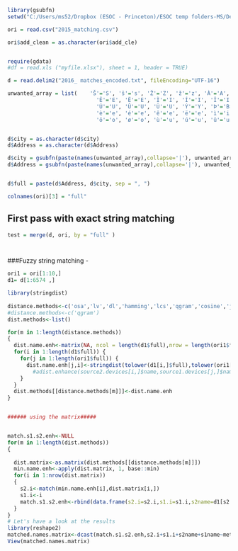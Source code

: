 ```r
library(gsubfn)
setwd("C:/Users/ms52/Dropbox (ESOC - Princeton)/ESOC temp folders-MS/Dejan Project/Parliment 2015 and 2016/Parlamentarni izbori 2016 - rezultati po BM")

ori = read.csv("2015_matching.csv")

ori$add_clean = as.character(ori$add_cle)


require(gdata)
#df = read.xls ("myfile.xlsx"), sheet = 1, header = TRUE)

d = read.delim2("2016_ matches_encoded.txt", fileEncoding="UTF-16")

unwanted_array = list(    'Š'='S', 'š'='s', 'Ž'='Z', 'ž'='z', 'À'='A', 'Á'='A', 'Â'='A', 'Ã'='A', 'Ä'='A', 'Å'='A', 'Æ'='A', 'Ç'='C', 'È'='E', 'É'='E',
                            'Ê'='E', 'Ë'='E', 'Ì'='I', 'Í'='I', 'Î'='I', 'Ï'='I', 'Ñ'='N', 'Ò'='O', 'Ó'='O', 'Ô'='O', 'Õ'='O', 'Ö'='O', 'Ø'='O', 'Ù'='U',
                            'Ú'='U', 'Û'='U', 'Ü'='U', 'Ý'='Y', 'Þ'='B', 'ß'='Ss', 'à'='a', 'á'='a', 'â'='a', 'ã'='a', 'ä'='a', 'å'='a', 'æ'='a', 'ç'='c',
                            'è'='e', 'é'='e', 'ê'='e', 'ë'='e', 'ì'='i', 'í'='i', 'î'='i', 'ï'='i', 'ð'='o', 'ñ'='n', 'ò'='o', 'ó'='o', 'ô'='o', 'õ'='o',
                            'ö'='o', 'ø'='o', 'ù'='u', 'ú'='u', 'û'='u', 'ý'='y', 'ý'='y', 'þ'='b', 'ÿ'='y', 'Ð' = 'D', 'Š' = 'S' )


d$city = as.character(d$city)
d$Address = as.character(d$Address)

d$city = gsubfn(paste(names(unwanted_array),collapse='|'), unwanted_array,d$city)
d$Address = gsubfn(paste(names(unwanted_array),collapse='|'), unwanted_array,d$Address)


d$full = paste(d$Address, d$city, sep = ", ")

colnames(ori)[3] = "full"

```



## First pass with exact string matching 


```r


test = merge(d, ori, by = "full" )




```

###Fuzzy string matching  - 

```r

ori1 = ori[1:10,]
d1= d[1:6574 ,]

library(stringdist)
 
distance.methods<-c('osa','lv','dl','hamming','lcs','qgram','cosine','jaccard','jw')
#distance.methods<-c('qgram')
dist.methods<-list()

for(m in 1:length(distance.methods))
{
  dist.name.enh<-matrix(NA, ncol = length(d1$full),nrow = length(ori1$full))
  for(i in 1:length(d1$full)) {
    for(j in 1:length(ori1$full)) { 
      dist.name.enh[j,i]<-stringdist(tolower(d1[i,]$full),tolower(ori1[j,]$full),method = distance.methods[m])      
        #adist.enhance(source2.devices[i,]$name,source1.devices[j,]$name)
    }  
  }
  dist.methods[[distance.methods[m]]]<-dist.name.enh
}


###### using the matrix#####


match.s1.s2.enh<-NULL
for(m in 1:length(dist.methods))
{
 
  dist.matrix<-as.matrix(dist.methods[[distance.methods[m]]])
  min.name.enh<-apply(dist.matrix, 1, base::min)
  for(i in 1:nrow(dist.matrix))
  {
    s2.i<-match(min.name.enh[i],dist.matrix[i,])
    s1.i<-i
    match.s1.s2.enh<-rbind(data.frame(s2.i=s2.i,s1.i=s1.i,s2name=d1[s2.i,]$full, s1name=ori1[s1.i,]$full, adist=min.name.enh[i],method=distance.methods[m]),match.s1.s2.enh)
  }
}
# Let's have a look at the results
library(reshape2)
matched.names.matrix<-dcast(match.s1.s2.enh,s2.i+s1.i+s2name+s1name~method, value.var = "adist")
View(matched.names.matrix)




```

